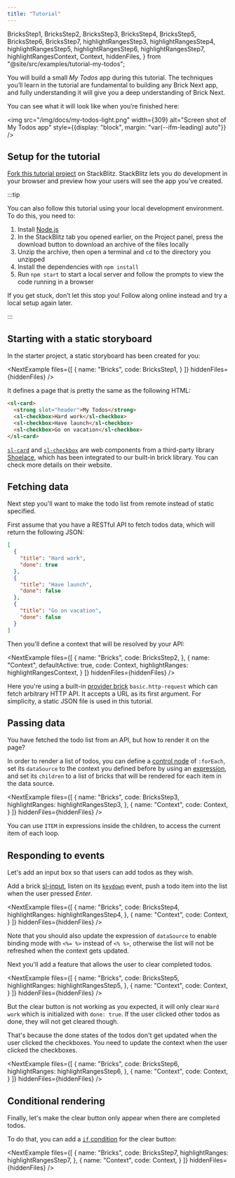 ```yaml
---
title: "Tutorial"
---
```


  BricksStep1,
  BricksStep2,
  BricksStep3,
  BricksStep4,
  BricksStep5,
  BricksStep6,
  BricksStep7,
  highlightRangesStep3,
  highlightRangesStep4,
  highlightRangesStep5,
  highlightRangesStep6,
  highlightRangesStep7,
  highlightRangesContext,
  Context,
  hiddenFiles,
} from "@site/src/examples/tutorial-my-todos";

You will build a small *My Todos* app during this tutorial. The techniques you’ll learn in the tutorial are fundamental to building any Brick Next app, and fully understanding it will give you a deep understanding of Brick Next.

You can see what it will look like when you’re finished here:

<img
  src="/img/docs/my-todos-light.png"
  width={309}
  alt="Screen shot of My Todos app"
  style={{display: "block", margin: "var(--ifm-leading) auto"}}
/>

## Setup for the tutorial

[Fork this tutorial project](https://stackblitz.com/edit/brick-next-tutorial-my-todos?file=bootstrap.js,context.yml,storyboard.yml) on StackBlitz. StackBlitz lets you do development in your browser and preview how your users will see the app you’ve created.

:::tip

You can also follow this tutorial using your local development environment. To do this, you need to:

1. Install [Node.js](https://nodejs.org/en/)
2. In the StackBlitz tab you opened earlier, on the Project panel, press the download button to download an archive of the files locally
3. Unzip the archive, then open a terminal and `cd` to the directory you unzipped
4. Install the dependencies with `npm install`
5. Run `npm start` to start a local server and follow the prompts to view the code running in a browser

If you get stuck, don’t let this stop you! Follow along online instead and try a local setup again later.

:::

## Starting with a static storyboard

In the starter project, a static storyboard has been created for you:

<NextExample
  files={[
    {
      name: "Bricks",
      code: BricksStep1,
    }
  ]}
  hiddenFiles={hiddenFiles}
/>

It defines a page that is pretty the same as the following HTML:

```html
<sl-card>
  <strong slot="header">My Todos</strong>
  <sl-checkbox>Hard work</sl-checkbox>
  <sl-checkbox>Have launch</sl-checkbox>
  <sl-checkbox>Go on vacation</sl-checkbox>
</sl-card>
```

[`sl-card`](https://shoelace.style/components/card) and [`sl-checkbox`](https://shoelace.style/components/checkbox) are web components from a third-party library [Shoelace](https://shoelace.style/), which has been integrated to our built-in brick library. You can check more details on their website.

## Fetching data

Next step you'll want to make the todo list from remote instead of static specified.

First assume that you have a RESTful API to fetch todos data, which will return the following JSON:

```json
[
  {
    "title": "Hard work",
    "done": true
  },
  {
    "title": "Have launch",
    "done": false
  },
  {
    "title": "Go on vacation",
    "done": false
  }
]
```

Then you'll define a context that will be resolved by your API:

<NextExample
  files={[
    {
      name: "Bricks",
      code: BricksStep2,
    },
    {
      name: "Context",
      defaultActive: true,
      code: Context,
      highlightRanges: highlightRangesContext,
    }
  ]}
  hiddenFiles={hiddenFiles}
/>

Here you're using a built-in [provider brick](../concepts/provider-bricks.md) `basic.http-request` which can fetch arbitrary HTTP API. It accepts a URL as its first argument. For simplicity, a static JSON file is used in this tutorial.

## Passing data

You have fetched the todo list from an API, but how to render it on the page?

In order to render a list of todos, you can define a [control node](../concepts/control-nodes.md) of `:forEach`, set its `dataSource` to the context you defined before by using an [expression](../concepts/expressions.md), and set its `children` to a list of bricks that will be rendered for each item in the data source.

<NextExample
  files={[
    {
      name: "Bricks",
      code: BricksStep3,
      highlightRanges: highlightRangesStep3,
    },
    {
      name: "Context",
      code: Context,
    }
  ]}
  hiddenFiles={hiddenFiles}
/>

You can use `ITEM` in expressions inside the children, to access the current item of each loop.

## Responding to events

Let's add an input box so that users can add todos as they wish.

Add a brick [sl-input](https://shoelace.style/components/input), listen on its [`keydown`](https://developer.mozilla.org/en-US/docs/Web/API/Element/keydown_event) event, push a todo item into the list when the user pressed *Enter*.

<NextExample
  files={[
    {
      name: "Bricks",
      code: BricksStep4,
      highlightRanges: highlightRangesStep4,
    },
    {
      name: "Context",
      code: Context,
    }
  ]}
  hiddenFiles={hiddenFiles}
/>

Note that you should also update the expression of `dataSource` to enable binding mode with `<%= %>` instead of `<% %>`, otherwise the list will not be refreshed when the context gets updated.

Next you'll add a feature that allows the user to clear completed todos.

<NextExample
  files={[
    {
      name: "Bricks",
      code: BricksStep5,
      highlightRanges: highlightRangesStep5,
    },
    {
      name: "Context",
      code: Context,
    }
  ]}
  hiddenFiles={hiddenFiles}
/>

But the clear button is not working as you expected, it will only clear `Hard work` which is initialized with `done: true`. If the user clicked other todos as done, they will not get cleared though.

That's because the done states of the todos don't get updated when the user clicked the checkboxes. You need to update the context when the user clicked the checkboxes.

<NextExample
  files={[
    {
      name: "Bricks",
      code: BricksStep6,
      highlightRanges: highlightRangesStep6,
    },
    {
      name: "Context",
      code: Context,
    }
  ]}
  hiddenFiles={hiddenFiles}
/>

## Conditional rendering

Finally, let's make the clear button only appear when there are completed todos.

To do that, you can add a [`if` condition](../concepts/conditional-rendering.md) for the clear button:

<NextExample
  files={[
    {
      name: "Bricks",
      code: BricksStep7,
      highlightRanges: highlightRangesStep7,
    },
    {
      name: "Context",
      code: Context,
    }
  ]}
  hiddenFiles={hiddenFiles}
/>
